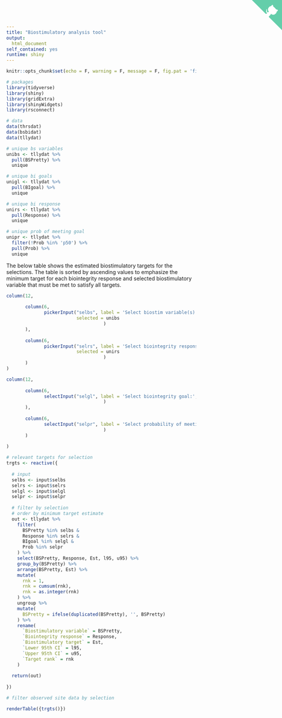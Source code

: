 ```yaml
---
title: "Biostimulatory analysis tool"
output: 
  html_document
self_contained: yes
runtime: shiny
---
```


<a href="https://github.com/SCCWRP/BioStimApp/" class="github-corner" aria-label="View source on Github"><svg width="80" height="80" viewBox="0 0 250 250" style="fill:#64CEAA; color:#fff; position: absolute; top: 0; border: 0; right: 0;" aria-hidden="true"><path d="M0,0 L115,115 L130,115 L142,142 L250,250 L250,0 Z"></path><path d="M128.3,109.0 C113.8,99.7 119.0,89.6 119.0,89.6 C122.0,82.7 120.5,78.6 120.5,78.6 C119.2,72.0 123.4,76.3 123.4,76.3 C127.3,80.9 125.5,87.3 125.5,87.3 C122.9,97.6 130.6,101.9 134.4,103.2" fill="currentColor" style="transform-origin: 130px 106px;" class="octo-arm"></path><path d="M115.0,115.0 C114.9,115.1 118.7,116.5 119.8,115.4 L133.7,101.6 C136.9,99.2 139.9,98.4 142.2,98.6 C133.8,88.0 127.5,74.4 143.8,58.0 C148.5,53.4 154.0,51.2 159.7,51.0 C160.3,49.4 163.2,43.6 171.4,40.1 C171.4,40.1 176.1,42.5 178.8,56.2 C183.1,58.6 187.2,61.8 190.9,65.4 C194.5,69.0 197.7,73.2 200.1,77.6 C213.8,80.2 216.3,84.9 216.3,84.9 C212.7,93.1 206.9,96.0 205.4,96.6 C205.1,102.4 203.0,107.8 198.3,112.5 C181.9,128.9 168.3,122.5 157.7,114.1 C157.9,116.9 156.7,120.9 152.7,124.9 L141.0,136.5 C139.8,137.7 141.6,141.9 141.8,141.8 Z" fill="currentColor" class="octo-body"></path></svg></a><style>.github-corner:hover .octo-arm{animation:octocat-wave 560ms ease-in-out}@keyframes octocat-wave{0%,100%{transform:rotate(0)}20%,60%{transform:rotate(-25deg)}40%,80%{transform:rotate(10deg)}}@media (max-width:500px){.github-corner:hover .octo-arm{animation:none}.github-corner .octo-arm{animation:octocat-wave 560ms ease-in-out}}</style>

```r
knitr::opts_chunk$set(echo = F, warning = F, message = F, fig.pat = 'fig/')

# packages
library(tidyverse)
library(shiny)
library(gridExtra)
library(shinyWidgets)
library(rsconnect)

# data
data(thrsdat)
data(bsbidat)
data(tllydat)

# unique bs variables
unibs <- tllydat %>% 
  pull(BSPretty) %>% 
  unique

# unique bi goals
unigl <- tllydat %>% 
  pull(BIgoal) %>% 
  unique

# unique bi response
unirs <- tllydat %>% 
  pull(Response) %>% 
  unique

# unique prob of meeting goal
unipr <- tllydat %>% 
  filter(!Prob %in% 'p50') %>% 
  pull(Prob) %>% 
  unique
```

The below table shows the estimated biostimulatory targets for the selections. The table is sorted by ascending values to emphasize the minimum target for each biointegrity response and selected biostimulatory variable that must be met to satisfy all targets.  
```r
column(12, 
       
       column(6, 
              pickerInput("selbs", label = 'Select biostim variable(s):', choices = unibs, multiple = TRUE,
                          selected = unibs
                                    )
       ),
       
       column(6, 
              pickerInput("selrs", label = 'Select biointegrity response(s):', choices = unirs, multiple = TRUE,
                          selected = unirs
                                    )
       )
)

column(12, 
       
       column(6, 
              selectInput("selgl", label = 'Select biointegrity goal:', choices = unigl
                                    )
       ),
       
       column(6, 
              selectInput("selpr", label = 'Select probability of meeting goal:', choices = unipr
                                    )
       )
       
)
```

```r
# relevant targets for selection
trgts <- reactive({
  
  # input
  selbs <- input$selbs
  selrs <- input$selrs
  selgl <- input$selgl
  selpr <- input$selpr
  
  # filter by selection
  # order by minimum target estimate
  out <- tllydat %>% 
    filter(
      BSPretty %in% selbs &
      Response %in% selrs &
      BIgoal %in% selgl &
      Prob %in% selpr
    ) %>% 
    select(BSPretty, Response, Est, l95, u95) %>% 
    group_by(BSPretty) %>% 
    arrange(BSPretty, Est) %>% 
    mutate(
      rnk = 1,
      rnk = cumsum(rnk),
      rnk = as.integer(rnk)
    ) %>% 
    ungroup %>% 
    mutate(
      BSPretty = ifelse(duplicated(BSPretty), '', BSPretty)
    ) %>% 
    rename(
      `Biostimulatory variable` = BSPretty, 
      `Biointegrity response` = Response,
      `Biostimulatory target` = Est, 
      `Lower 95th CI` = l95,
      `Upper 95th CI` = u95, 
      `Target rank` = rnk
    )
  
  return(out)
  
})

# filter observed site data by selection

```

```r
renderTable({trgts()})
```

